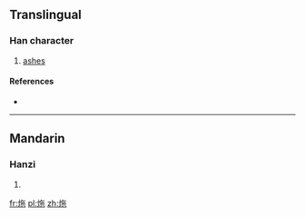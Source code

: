 ==Translingual==

===Han character===
{{Han char|rn=86|rad=火|as=05|sn=9|four=|canj=FOPD}}

# [[ashes]]

====References====
* {{Han ref|kx=0668.150|dkj=18944|hdz=32196.030|uh=70A7|ud=28839}}

----

==Mandarin==

===Hanzi===
{{cmn-hanzi|pin=[[duò]] ([[duo4]])|wg=to<sup>4</sup>}}

# {{defn|lang=cmn|sort=火05}}

[[fr:炧]]
[[pl:炧]]
[[zh:炧]]